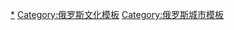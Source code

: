 {{Navbox
|name = 俄罗斯金环
|title = [[俄罗斯金环]]
|state = {{{state|autocollapse}}}
|image = [[File:Coat of Arms of the Russian Federation.svg|50px|俄罗斯联邦国徽]]
|bodyclass = hlist

|list1 =
*[[亚历山德罗夫 (弗拉基米尔州)|亚历山德罗夫]]
*{{le|博戈柳博沃 (弗拉基米尔州)|Bogolyubovo, Vladimir Oblast|博戈柳博沃}}
*[[戈罗霍韦茨]]
*[[古西赫鲁斯塔利内]]
*'''[[伊万诺沃]]'''
*{{le|基杰克沙|Kideksha}}
*'''[[科斯特羅馬]]'''
*[[帕列赫]]
*'''[[佩列斯拉夫尔-扎列斯基]]'''
*[[普廖斯]]
*'''[[罗斯托夫]]'''
*'''[[謝爾吉耶夫鎮]]'''
*'''[[苏兹达尔]]'''
*[[圖塔耶夫]]
*[[烏格利奇]]
*'''[[弗拉基米尔 (俄罗斯)|弗拉基米爾]]'''
*'''[[雅罗斯拉夫尔]]'''
*[[尤里耶夫-波利斯基]]

|below = 注：加粗者为最初金环所囊括的八个城镇
}}<noinclude>

{{collapsible option}}

[[Category:金環古城|*]]
[[Category:俄罗斯文化模板]]
[[Category:俄罗斯城市模板]]
</noinclude>